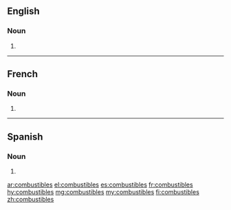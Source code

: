 ==English==

===Noun===
{{head|en|noun plural form}}

# {{plural of|combustible|lang=en}}

----

==French==

===Noun===
{{head|fr|noun plural form|g=m}}

# {{plural of|combustible|lang=fr}}
{{rfc-auto}}

----

==Spanish==

===Noun===
{{head|es|noun form|g=m-p}}
# {{plural of|combustible|lang=es}}

[[ar:combustibles]]
[[el:combustibles]]
[[es:combustibles]]
[[fr:combustibles]]
[[hy:combustibles]]
[[mg:combustibles]]
[[my:combustibles]]
[[fi:combustibles]]
[[zh:combustibles]]